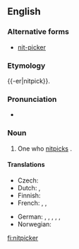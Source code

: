 ==English==

===Alternative forms===
* [[nit-picker]]

===Etymology===
{{-er|nitpick}}.

===Pronunciation===
* {{IPA|/ˈnɪt.pɪk.ə(ɹ)/}}

===Noun===
{{en-noun}}

# One who [[nitpick]]s {{gloss|finds fault in unimportant details}}.

====Translations====
{{trans-top|one who nitpicks}}
* Czech: {{t-|cs|hnidopich|m}}
* Dutch: {{t+|nl|mierenneuker}}, {{t+|nl|muggenzifter}}
* Finnish: {{t-|fi|pilkunviilaaja}}
* French: {{t+|fr|pinailleur}}, {{t+|fr|coupeur de cheveux en quatre}}, {{qualifier|slang}} {{t+|fr|enculeur de mouches}}
{{trans-mid}}
* German: {{t+|de|Erbsenzähler|m}}, {{t-|de|Erbsenzählerin|f}}, {{qualifier|colloquial}} {{t+|de|Korinthenkacker|m}}, {{qualifier|colloquial}} {{t-|de|Korinthenkackerin|f}}, {{t+|de|Griffelspitzer|m}}, {{t-|de|Griffelspitzerin|f}}
* Norwegian: {{t+|no|kverulant|m}}
{{trans-bottom}}

[[fi:nitpicker]]